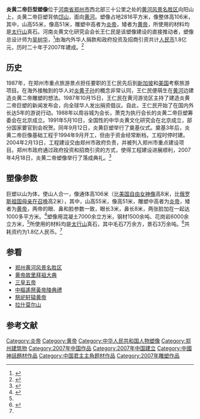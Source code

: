 {{coord|34|57|10.09|N|113|30|38.09|E|region:CN_type:city|display=title}}
{{Infobox monument
|monument_name = 炎黄二帝巨型塑像
|native_name   = 
|image         = 炎黄二帝巨型塑像正面视角.JPG
|caption       = 
|location      =[[郑州市|郑州市]][[郑州黄河风景名胜区|黄河风景名胜区]]
|designer      =吴树华
|type          = [[塑像|塑像]]
|material      =
|length        =
|width         =300米
|height        = 106米
|begin         =1991年
|complete      = 2007年
|open          =
|dedicated_to  =
|map_cue       = 
|map_image     = 
|map_text      = 
|map_width     = 
|coordinates   = 
|lat           = 
|long          = 
|extra         =
}}
'''炎黄二帝巨型塑像'''位于[[河南省|河南省]][[郑州市|郑州市]]西北部三十公里之处的[[郑州黄河风景名胜区|黄河风景名胜区]]向阳山上，炎黄二帝巨塑背依[[邙山|邙山]]，面向[[黄河|黄河]]。塑像占地2816平方米，像整体高106米，其中，山高55米，像高51米，雕塑中高者为[[炎帝|炎帝]]，矮者为[[黄帝|黄帝]]，所使用的材料均是[[太行山|太行山]]真石。河南炎黄文化研究会会长王仁民是该塑像建设的直接推动者，塑像总设计师为[[吴树华|吴树华]]，<ref>{{cite web|url=http://news.sina.com.cn/c/2007-04-19/071811670271s.shtml|title=八旬老人20年筹资建成炎黄二帝巨型塑像|publisher=新浪网|date=2007年4月19日|language=zh-hans|access-date=2011年9月9日|archive-url=https://web.archive.org/web/20140314175910/http://news.sina.com.cn/c/2007-04-19/071811670271s.shtml|archive-date=2014年3月14日|dead-url=no}}</ref>由海内外华人捐款和政府投资及招商引资共计[[人民币|人民币]]1.8亿元，历时二十年于2007年建成。<ref name="hfzj">{{cite web|url=http://news.163.com/07/0411/08/3BPKHR9S0001124J.html|title=炎黄二帝塑像郑州落成 高106米耗资1.8亿|publisher=中国新闻网|date=2007-04-11|language=zh-hans|access-date=2011-09-09|archive-url=https://web.archive.org/web/20140314175842/http://news.163.com/07/0411/08/3BPKHR9S0001124J.html|archive-date=2014-03-14|dead-url=yes}}</ref>

==历史==
1987年，在郑州市重点旅游景点担任要职的王仁民先后到[[新加坡|新加坡]]和[[美国|美国]]考察旅游项目。在海外接触到的华人对[[炎黄子孙|炎黄子孙]]的概念非常认同，王仁民便萌生在[[黄河|黄河]]边建造炎黄二帝雕塑的想法。1987年10月15日，王仁民在黄河游览区主持了建造炎黄二帝巨塑的新闻发布会，向全球华人发出捐资倡议。自此，王仁民开始了在国内外长达5年的游说行动。1988年以周谷城为会长，萧克为执行会长的炎黄二帝巨塑筹委会在北京成立。1991年5月10日，全国性的中华炎黄文化研究会在北京成立，部分国家要官到会祝贺。同年9月12日，炎黄巨塑举行了奠基仪式。奠基3年后，炎黄二帝巨像基础工程于1994年9月开工，但由于资金经常断档，工程时停时建。2004年2月13日，工程建设交由郑州市政府负责，并被列入郑州市重点建设项目。郑州市政府通过政府投资和招商引资的方式，使得工程建设进展顺利，2007年4月18日，炎黄二帝塑像举行了落成典礼。<ref>{{cite web|url=http://news.qq.com/a/20070418/002753.htm|title=中华炎黄二帝巨型塑像落成庆典今天在郑州市举行|publisher=腾讯网|date=2007年4月18日| language =zh-hans }}</ref>

==塑像参数==
巨塑以山为体，使山人合一，像通体高106米（比[[美国自由女神像|美国自由女神像]]高8米，比[[俄罗斯|俄罗斯]][[祖国母亲在召唤|祖国母亲在召唤]]高2米），其中，山高55米，像高51米，雕塑中高者为[[炎帝|炎帝]]，矮者为[[黄帝|黄帝]]，两帝的眼、鼻和脸参数一致，眼长3米，鼻长8米，两张脸加在一起达1000多平方米。<ref name="sxcs">{{cite web|url=http://news.163.com/06/1013/05/2T9RNCJG0001124J.html|title=郑州建成炎黄二帝106米高巨型塑像|publisher=大河网|date=2006-10-13|language=zh-hans|access-date=2011-09-09|archive-url=https://web.archive.org/web/20160305030253/http://news.163.com/06/1013/05/2T9RNCJG0001124J.html|archive-date=2016-03-05|dead-url=yes}}</ref>塑像用混凝土7000余立方米，钢材1500余吨、花岗岩6000余立方米，<ref name="sxcs"/>所使用的材料均是[[太行山|太行山]]真石，其中毛石7万余方，景石3万余吨。<ref>{{cite web|url=http://news.dahe.cn/2010/10-21/100500809.html|title=黄河风景名胜区|publisher=大河网|date=2010年10月21日|language=zh-hans|access-date=2011年9月9日|archive-url=https://web.archive.org/web/20130619030727/http://news.dahe.cn/2010/10-21/100500809.html|archive-date=2013年6月19日|dead-url=no}}</ref>共耗资约为1.8亿人民币。<ref name="hfzj"/>

==参看==
{{Commonscat|Emperors Yan and Huang Statues|炎黄二帝巨型塑像}}
* [[郑州黄河风景名胜区|郑州黄河风景名胜区]]
* [[黄帝故里拜祖大典|黄帝故里拜祖大典]]
* [[三皇五帝|三皇五帝]]
* [[中樞遙祭黃帝陵典禮|中樞遙祭黃帝陵典禮]]
* [[祭祀轩辕黄帝|祭祀轩辕黄帝]]
* [[拉什莫尔山|拉什莫尔山]]

== 参考文献 ==
{{Reflist|2}}

[[Category:炎帝|Category:炎帝]]
[[Category:黄帝|Category:黄帝]]
[[Category:中华人民共和国人物塑像|Category:中华人民共和国人物塑像]]
[[Category:郑州建筑物|Category:郑州建筑物]]
[[Category:2007年中国作品|Category:2007年中国作品]]
[[Category:2007年中国建立|Category:2007年中国建立]]
[[Category:中國神話題材作品|Category:中國神話題材作品]]
[[Category:中国君主主角题材作品|Category:中国君主主角题材作品]]
[[Category:2007年雕塑作品|Category:2007年雕塑作品]]